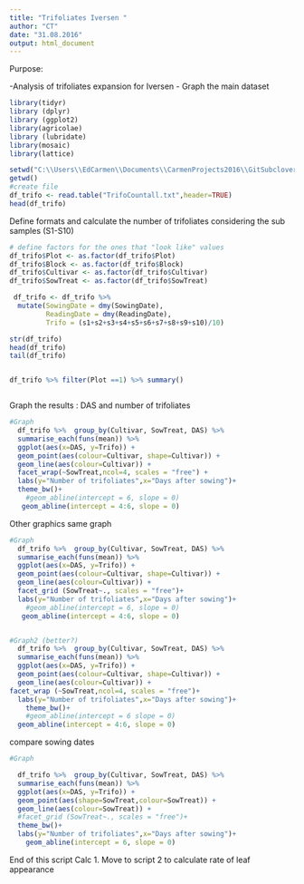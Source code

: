 ```yaml
---
title: "Trifoliates Iversen "
author: "CT"
date: "31.08.2016"
output: html_document
---
```


Purpose:

-Analysis of trifoliates expansion for Iversen
- Graph the main dataset 
 
```r
library(tidyr)
library (dplyr)
library (ggplot2)
library(agricolae)
library (lubridate)
library(mosaic)
library(lattice)
```



```r
setwd("C:\\Users\\EdCarmen\\Documents\\CarmenProjects2016\\GitSubclover\\TrifoCountsI2")
getwd()
#create file
df_trifo <- read.table("TrifoCountall.txt",header=TRUE)
head(df_trifo)


```
Define formats and calculate the number of trifoliates considering the sub samples (S1-S10)

```r


# define factors for the ones that "look like" values
df_trifo$Plot <- as.factor(df_trifo$Plot)
df_trifo$Block <- as.factor(df_trifo$Block)
df_trifo$Cultivar <- as.factor(df_trifo$Cultivar)
df_trifo$SowTreat <- as.factor(df_trifo$SowTreat)

 df_trifo <- df_trifo %>%
  mutate(SowingDate = dmy(SowingDate), 
         ReadingDate = dmy(ReadingDate),
         Trifo = (s1+s2+s3+s4+s5+s6+s7+s8+s9+s10)/10)

str(df_trifo)
head(df_trifo)
tail(df_trifo)


df_trifo %>% filter(Plot ==1) %>% summary()



```

Graph the results : DAS and number of trifoliates 

```r
#Graph         
  df_trifo %>%  group_by(Cultivar, SowTreat, DAS) %>%
  summarise_each(funs(mean)) %>%
  ggplot(aes(x=DAS, y=Trifo)) + 
  geom_point(aes(colour=Cultivar, shape=Cultivar)) +
  geom_line(aes(colour=Cultivar)) +
  facet_wrap(~SowTreat,ncol=4, scales = "free") +
  labs(y="Number of trifoliates",x="Days after sowing")+
  theme_bw()+
    #geom_abline(intercept = 6, slope = 0)
   geom_abline(intercept = 4:6, slope = 0)
```

Other graphics same graph 
```r
#Graph         
  df_trifo %>%  group_by(Cultivar, SowTreat, DAS) %>%
  summarise_each(funs(mean)) %>%
  ggplot(aes(x=DAS, y=Trifo)) + 
  geom_point(aes(colour=Cultivar, shape=Cultivar)) +
  geom_line(aes(colour=Cultivar)) +
  facet_grid (SowTreat~., scales = "free")+
  labs(y="Number of trifoliates",x="Days after sowing")+
    #geom_abline(intercept = 6, slope = 0)
   geom_abline(intercept = 4:6, slope = 0)


#Graph2 (better?)         
  df_trifo %>%  group_by(Cultivar, SowTreat, DAS) %>%
  summarise_each(funs(mean)) %>%
  ggplot(aes(x=DAS, y=Trifo)) + 
  geom_point(aes(colour=Cultivar, shape=Cultivar)) +
  geom_line(aes(colour=Cultivar)) +
facet_wrap (~SowTreat,ncol=4, scales = "free")+
  labs(y="Number of trifoliates",x="Days after sowing")+
    theme_bw()+
    #geom_abline(intercept = 6 slope = 0)
  geom_abline(intercept = 4:6, slope = 0)

```

compare sowing dates 


```r
#Graph 

  df_trifo %>%  group_by(Cultivar, SowTreat, DAS) %>%
  summarise_each(funs(mean)) %>%
  ggplot(aes(x=DAS, y=Trifo)) + 
  geom_point(aes(shape=SowTreat,colour=SowTreat)) +
  geom_line(aes(colour=SowTreat)) +
  #facet_grid (SowTreat~., scales = "free")+
  theme_bw()+
  labs(y="Number of trifoliates",x="Days after sowing")+
    geom_abline(intercept = 6, slope = 0)

```

End of this script Calc 1. 
Move to script 2 to calculate rate of leaf appearance 
